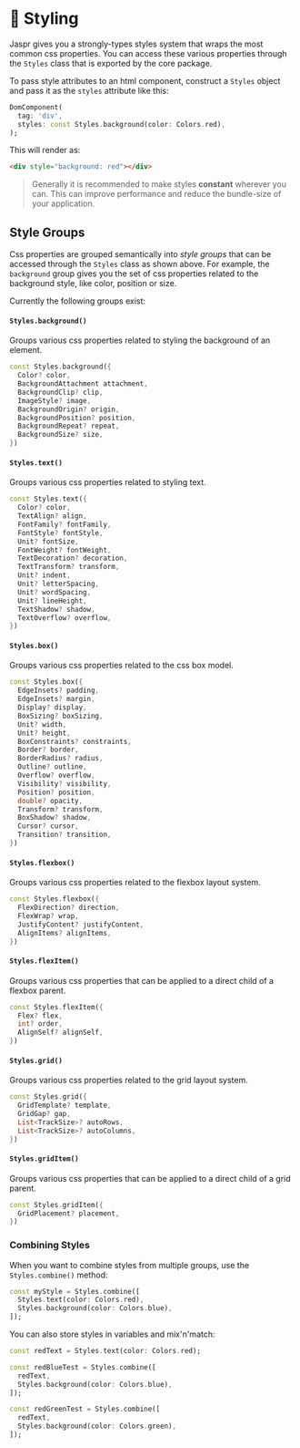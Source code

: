 # 🎨 Styling

Jaspr gives you a strongly-types styles system that wraps the most common css properties. You can
access these various properties through the `Styles` class that is exported by the core package.

To pass style attributes to an html component, construct a `Styles` object and pass it as the `styles` 
attribute like this:

```dart
DomComponent(
  tag: 'div',
  styles: const Styles.background(color: Colors.red),
);
```

This will render as:

```html
<div style="background: red"></div>
```

> Generally it is recommended to make styles **constant** wherever you can. This can improve performance 
> and reduce the bundle-size of your application.

## Style Groups

Css properties are grouped semantically into *style groups* that can be accessed through the `Styles` class as shown above.
For example, the `background` group gives you the set of css properties related to the background style, like color, position or size.

Currently the following groups exist:

#### `Styles.background()`

Groups various css properties related to styling the background of an element.

```dart
const Styles.background({
  Color? color,
  BackgroundAttachment attachment,
  BackgroundClip? clip,
  ImageStyle? image,
  BackgroundOrigin? origin,
  BackgroundPosition? position,
  BackgroundRepeat? repeat,
  BackgroundSize? size,
})
```

#### `Styles.text()`

Groups various css properties related to styling text.

```dart
const Styles.text({
  Color? color,
  TextAlign? align,
  FontFamily? fontFamily,
  FontStyle? fontStyle,
  Unit? fontSize,
  FontWeight? fontWeight,
  TextDecoration? decoration,
  TextTransform? transform,
  Unit? indent,
  Unit? letterSpacing,
  Unit? wordSpacing,
  Unit? lineHeight,
  TextShadow? shadow,
  TextOverflow? overflow,
})
```

#### `Styles.box()`

Groups various css properties related to the css box model.

```dart
const Styles.box({
  EdgeInsets? padding,
  EdgeInsets? margin,
  Display? display,
  BoxSizing? boxSizing,
  Unit? width,
  Unit? height,
  BoxConstraints? constraints,
  Border? border,
  BorderRadius? radius,
  Outline? outline,
  Overflow? overflow,
  Visibility? visibility, 
  Position? position,
  double? opacity,
  Transform? transform,
  BoxShadow? shadow,
  Cursor? cursor,
  Transition? transition,
})
```

#### `Styles.flexbox()`

Groups various css properties related to the flexbox layout system.

```dart
const Styles.flexbox({
  FlexDirection? direction,
  FlexWrap? wrap,
  JustifyContent? justifyContent,
  AlignItems? alignItems,
})
```

#### `Styles.flexItem()`

Groups various css properties that can be applied to a direct child of a flexbox parent.

```dart
const Styles.flexItem({
  Flex? flex,
  int? order,
  AlignSelf? alignSelf,
})
```

#### `Styles.grid()`

Groups various css properties related to the grid layout system.

```dart
const Styles.grid({
  GridTemplate? template,
  GridGap? gap,
  List<TrackSize>? autoRows,
  List<TrackSize>? autoColumns,
})
```

#### `Styles.gridItem()`

Groups various css properties that can be applied to a direct child of a grid parent.

```dart
const Styles.gridItem({
  GridPlacement? placement,
})
```

### Combining Styles

When you want to combine styles from multiple groups, use the `Styles.combine()` method:

```dart
const myStyle = Styles.combine([
  Styles.text(color: Colors.red),
  Styles.background(color: Colors.blue),
]);
```

You can also store styles in variables and mix'n'match:

```dart
const redText = Styles.text(color: Colors.red);

const redBlueTest = Styles.combine([
  redText,
  Styles.background(color: Colors.blue),
]);

const redGreenTest = Styles.combine([
  redText,
  Styles.background(color: Colors.green),
]);
```


